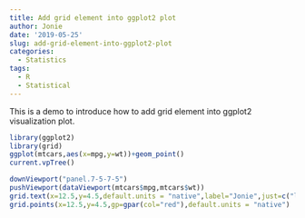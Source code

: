 ```yaml
---
title: Add grid element into ggplot2 plot
author: Jonie
date: '2019-05-25'
slug: add-grid-element-into-ggplot2-plot
categories:
  - Statistics
tags:
  - R
  - Statistical
---
```


This is a demo to introduce how to add grid element into ggplot2 visualization plot.

```r
library(ggplot2)
library(grid)
ggplot(mtcars,aes(x=mpg,y=wt))+geom_point()
current.vpTree()

```



```r
downViewport("panel.7-5-7-5")
pushViewport(dataViewport(mtcars$mpg,mtcars$wt))
grid.text(x=12.5,y=4.5,default.units = "native",label="Jonie",just=c("left","top"))
grid.points(x=12.5,y=4.5,gp=gpar(col="red"),default.units = "native")

```